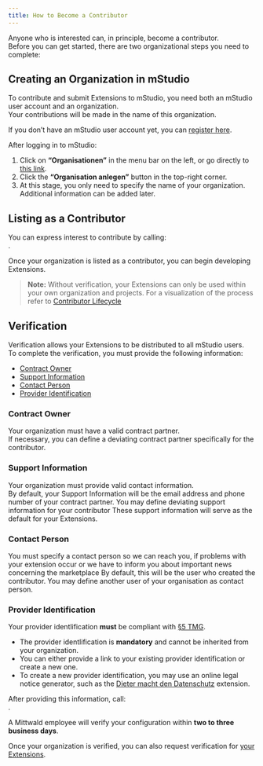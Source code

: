 ```yaml
---
title: How to Become a Contributor
---
```



Anyone who is interested can, in principle, become a contributor.  
Before you can get started, there are two organizational steps you need to complete:

## Creating an Organization in mStudio

To contribute and submit Extensions to mStudio, you need both an mStudio user account and an organization.  
Your contributions will be made in the name of this organization.  

If you don’t have an mStudio user account yet, you can [register here](https://studio.mittwald.de).

After logging in to mStudio:  
1. Click on **“Organisationen”** in the menu bar on the left, or go directly to [this link](https://studio.mittwald.de/app/organizations).  
2. Click the **“Organisation anlegen”** button in the top-right corner.  
3. At this stage, you only need to specify the name of your organization. Additional information can be added later.

## Listing as a Contributor

You can express interest to contribute by calling:  
<OperationLink operation="contributor-express-interest-to-contribute" />.

Once your organization is listed as a contributor, you can begin developing Extensions.

> **Note:** Without verification, your Extensions can only be used within your own organization and projects.
> For a visualization of the process refer to [Contributor Lifecycle](../30-overview/3-contributor.mdx#contributor-lifecycle)

## Verification

Verification allows your Extensions to be distributed to all mStudio users.  
To complete the verification, you must provide the following information:

- [Contract Owner](#contract-owner)
- [Support Information](#support-information)
- [Contact Person](#contact-person)
- [Provider Identification](#provider-identification)


### Contract Owner

Your organization must have a valid contract partner.  
If necessary, you can define a deviating contract partner specifically for the contributor.

### Support Information

Your organization must provide valid contact information.  
By default, your Support Information will be the email address and phone number of your contract partner. 
You may define deviating support information for your contributor
These support information will serve as the default for your Extensions.

### Contact Person

You must specify a contact person so we can reach you, if problems with your extension occur or we have to inform you about important news concerning the marketplace
By default, this will be the user who created the contributor.
You may define another user of your organisation as contact person.

### Provider Identification

Your provider identlification **must** be compliant with [§5 TMG](https://www.telemediengesetz.de/%C2%A7-5-tmg-allgemeine-informationspflichten/).  

- The provider identlification is **mandatory** and cannot be inherited from your organization.
- You can either provide a link to your existing provider identification or create a new one.
- To create a new provider identification, you may use an online legal notice generator, such as the [Dieter macht den Datenschutz](https://mstudio.mittwald.de/app/marketplace/marketplace/62cfdf0b-9e64-4d48-ae3d-dfa3ba433df4) extension.

After providing this information, call:  
<OperationLink operation="contributor-request-verifcation" />.  

A Mittwald employee will verify your configuration within **two to three business days**.

Once your organization is verified, you can also request verification for [your Extensions](./2-manage-extensions.mdx#verify-extension).
